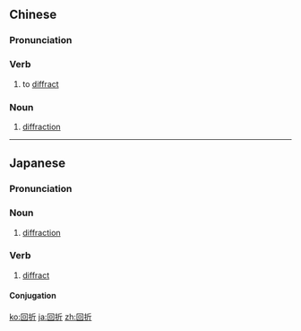 ==Chinese==
{{zh-forms}}

===Pronunciation===
{{zh-pron
|m=huízhé
|cat=v,n
}}

===Verb===
{{zh-verb}}

# to [[diffract]]

===Noun===
{{zh-noun}}

# [[diffraction]]

----

==Japanese==
{{ja-kanjitab|かい|せつ|yomi=on}}

===Pronunciation===
{{ja-pron|かいせつ|y=on}}

===Noun===
{{ja-noun|かいせつ}}

# [[diffraction]]

===Verb===
{{ja-verb-suru|tr=intrans|かいせつ}}

# [[diffract]]

====Conjugation====
{{ja-suru|かいせつ}}

[[ko:回折]]
[[ja:回折]]
[[zh:回折]]